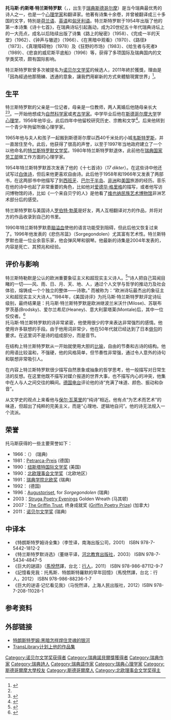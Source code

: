 {{NoteTA |
T=zh-cn:托马斯·特兰斯特罗默; zh-tw:湯瑪斯·特朗斯特羅默 |
1=zh-cn:特兰斯特罗默; zh-tw:特朗斯特羅默
}}
{{Infobox writer 
| name = 托马斯·特兰斯特罗默[[File:Nobel_prize_medal.svg|25px]]<br /><small>{{lang|sv|Tomas Tranströmer}}</small>
| image = Transtroemer.jpg
| imagesize = 200px
| caption = 摄于2008年
| pseudonym = 
| birth_name = {{lang|sv|Tomas Gösta Tranströmer}}
| birth_date = {{Birth date|1931|4|15|df=y}}
| birth_place = [[瑞典|瑞典]][[斯德哥尔摩|斯德哥尔摩]]
| death_date = {{death date and age|2015|3|26|1931|4|15|df=y}}
| death_place = [[瑞典|瑞典]][[斯德哥尔摩|斯德哥尔摩]]
| occupation = 诗人
| nationality = {{SWE}}
| period = 1958年至1996年
| genre =
| subject =
| spouse = 莫妮卡·特兰斯特罗默
| movement = 
| notableworks = 
| awards = 2011年[[诺贝尔文学奖|诺贝尔文学奖]]
| influences = 
| influenced = 
| signature =
| website = 
}}
'''托马斯·约斯塔·特兰斯特罗默'''（{{lang-sv|Tomas Gösta Tranströmer}}，{{bd|1931年|4月15日|2015年|3月26日|catIdx=Tranströmer, Tomas}}，出生于[[瑞典|瑞典]][[斯德哥尔摩|斯德哥尔摩]]）是当今瑞典最优秀的诗人之一，也是一个[[心理学家|心理学家]]和翻译家。他著有诗集十余卷，并曾被翻译成三十多国的文字，特別是[[荷兰语|荷兰语]]、[[英语|英语]]和[[匈牙利语|匈牙利语]]。特兰斯特罗默于1954年出版了他的第一本诗集《诗十七首》，在瑞典诗坛引起轰动，成为20世纪五十年代瑞典诗坛上的一大亮点，成名以后陆续出版了诗集《路上的秘密》（1958）、《完成一半的天堂》（1962）、《钟声与辙迹》（1966）、《在黑暗中观看》（1970）、《路径》（1973）、《真理障碍物》（1978）及《狂野的市场》（1983）、《给生者与死者》（1989）、《悲哀的威尼斯平底船》（1996）等，获得了多项国际及瑞典国内的文学类奖项，颇有国际影响。

特兰斯特罗默曾多次被提名为[[诺贝尔文学奖|诺贝尔文学奖]]的候选人，2011年終於獲獎，理由是「因為經過他那簡練、透通的意象，讓我們用嶄新的方式來體驗現實世界」<ref name="nobel">{{cite web |url=http://www.nobelprize.org/nobel_prizes/literature/laureates/2011/ |title=The Nobel Prize in Literature 2011 |publisher=Nobelprize.org |date=2011-10-06 |accessdate=2011-10-06 |language=en |archive-date=2013-06-22 |archive-url=https://www.webcitation.org/6HYswzReb?url=http://www.nobelprize.org/nobel_prizes/literature/laureates/2011/ |dead-url=no }}</ref>。

== 生平 ==
特兰斯特罗默的父亲是一位记者，母亲是一位教师，两人离婚后他随母亲长大<ref name="ap nobel"/><ref name="guardian">{{cite news |title=Nobel prize for literature goes to Tomas Tranströmer |first1=Richard |last1=Lea |first2=Alison |last2=Flood |url=http://www.guardian.co.uk/books/2011/oct/06/nobel-prize-literature-tomas-transtromer?newsfeed=true |newspaper=[[The_Guardian|The Guardian]] |date=6 October 2011 |accessdate=6 October 2011 |archive-date=2011-10-07 |archive-url=https://web.archive.org/web/20111007111158/http://www.guardian.co.uk/books/2011/oct/06/nobel-prize-literature-tomas-transtromer?newsfeed=true |dead-url=no }}</ref>。一开始他想成为[[自然科学|自然科学家]]或[[考古学|考古学家]]。中学毕业后他在[[斯德哥尔摩大学|斯德哥尔摩大学]]学[[心理学|心理学]]，1956年他毕业。此后四年中他留校研究历史、宗教和文学<ref name="ap nobel">{{Cite news | url = http://www.washingtonpost.com/entertainment/books/swedish-poet-tomas-transtromer-wins-nobel-literature-prize/2011/10/06/gIQAJ9YiPL_story.html | title = Swedish poet Tomas Transtromer wins Nobel literature prize for ‘condensed, translucent’ works | work = [[Associated_Press|Associated Press]] | date = 6 October 2011 | accessdate = 6 October 2011 | archive-date = 2011-10-13 | archive-url = https://web.archive.org/web/20111013083616/http://www.washingtonpost.com/entertainment/books/swedish-poet-tomas-transtromer-wins-nobel-literature-prize/2011/10/06/gIQAJ9YiPL_story.html | dead-url = no }}</ref>。后来他转到一个青少年拘留所做心理学家。

1965年他与夫人和孩子一起搬到斯德哥尔摩以西40千米处的小城[[韦斯特罗斯|韦斯特罗斯]]，并一直居住至今。此后，他获得了很高的声誉，以至于1997年当地政府建立了一个以他命名的[[特兰斯特罗默奖|特兰斯特罗默文学奖]]。1980年特兰斯特罗默退休，此前他在[[瑞典国家劳工部|瑞典国家劳工部]]做工作方面的心理学家。

1954年特兰斯特罗默首次发表了他的《十七首诗》（''17 dikter''）。在这些诗中他还试写过[[白体诗|白体诗]]，但后来他更喜欢自由诗。此后他于1958年和1966年又发表了两部书，在这两部书中他描写了到[[西班牙|西班牙]]、[[巴尔干半岛|巴尔干半岛]]、[[非洲|非洲]]和[[美国|美国]]旅游的经历。音乐在他的诗中也起了非常重要的角色，比如他对[[爱德华·格里格|爱德华·格里格]]的描写，或者他写访问博物馆的诗，比如《一个来自贝宁的人》是他看了[[维也纳民族艺术博物馆|维也纳民族艺术博物馆]]非洲艺术部分后的感受。

特兰斯特罗默与美国诗人[[罗伯特·勃莱|罗伯特·勃莱]]是好友，两人互相翻译对方的作品，并将对方的作品收录到自己的书里。

1990年特兰斯特罗默患[[脑溢血|脑溢血]]使他的语言功能受到阻碍，但此后他又恢复过来了。1996年他发表的《悲伤吊篮》（Sorgegondolen）尤其富有艺术性。特兰斯特罗默也是一位业余音乐家，他会弹风琴和钢琴。他最新的诗集是2004年发表的，内容是死亡、其预兆和经验。

== 评价与影响 ==
特兰斯特勒默是公认的欧洲重要象征主义和超现实主义诗人。<ref name="multiple1">{{cite web|url=http://www.zaobao.com/special/face2face/pages1/face2face111008.shtml|title=《诺贝尔文学奖得主 托马斯·特兰斯特勒默：山光云影的沉思默想》|accessdate=2011年10月8日|work=梁嘉芪|publisher=联合早报网|language=zh-hans|archive-date=2012年8月20日|archive-url=https://web.archive.org/web/20120820104219/http://www.zaobao.com/special/face2face/pages1/face2face111008.shtml|dead-url=no}}</ref>“诗人把自己耳闻目睹的一切——风、雨、日、月、天、地、人，通过个人文学与哲学的推动力及社会体验，熔铸成一个个独立的整体——诗歌。” 而被称为：“欧洲诗坛最杰出的象征主义和超现实主义大诗人。”1984年，《美国诗评》为托马斯·特兰斯特罗默评定诗坛级别，最终结果是：托马斯·特兰斯特罗默是欧洲继波兰米沃什(Milose)、苏联布罗茨基(Brodsky)、爱尔兰希尼(Heaney)、意大利蒙塔莱(Montale)后，其中一位佼佼者。<ref name="multiple1">{{cite web |url=http://www.zaobao.com/special/face2face/pages1/face2face111008.shtml|title=《诺贝尔文学奖得主 托马斯·特兰斯特勒默：山光云影的沉思默想》|accessdate=2011年10月8日|work=梁嘉芪|publisher=联合早报网|language=zh-hans}}</ref><br>

托马斯·特兰斯特罗默的诗非常紧密，他使用很少的字来表达非常强烈的感情。他使用许多联想的手段。由于他用词非常少，他在50年代就已经达到了日本[[俳句|俳句]]的要求。在这里词不是诗的组成部分，而是音节。

在结构上特兰斯特罗默从一开始就使用大胆的[[比喻|比喻]]，自由的节奏和古诗的结构。他的用语比较温和，不强硬，他的风格简单，但节奏性非常强，通过令人意外的诗句和联想非常吸引人。

在内容上特兰斯特罗默很少描写自然景象或抽象的哲学思考，他一般描写对日常生活的反想。在这里他既不描写对媒介报道的世界大事，也不描写内心的冲突，他集中在人与人之间交往的瞬间。[[德国电台|德国电台]]评论他的诗“充满了味道、颜色、振动和杂音”。

从文学史的观点上来看他与[[保尔·瓦莱里|保尔·瓦莱里]]的“纯诗”相近。他有点“为艺术而艺术”的味道，但超出了纯粹的完美主义，而是“心理地、逻辑地自问”。他的诗无法规入一个流派。

== 荣誉 ==
托马斯获得的一些主要荣誉如下：
*1966：{{link-sv|贝尔曼奖|Bellmanpriset}}（{{lang|sv|Bellmanpriset}}） (瑞典)
*1981：[[Petrarca-Preis|Petrarca-Preis]] (德国)
*1990：[[纽斯塔特国际文学奖|纽斯塔特国际文学奖]] (美国)
*1990：[[北欧理事会文学奖|北欧理事会文学奖]]（北欧地区）
*1991：[[瑞典学院北欧奖|瑞典学院北欧奖]] (瑞典)
*1992：{{link-de|霍斯特·比内克诗歌奖|Horst-Bienek-Preis für Lyrik}} (德国)
*1996：[[Augustpriset|Augustpriset]], for ''Sorgegondolen'' (瑞典)
*2003：[[Struga_Poetry_Evenings|Struga Poetry Evenings]] Golden Wreath (马其顿)
*2007：[[The_Griffin_Trust|The Griffin Trust]], 终身成就奖 ([[Griffin_Poetry_Prize|Griffin Poetry Prize]]) (加拿大)
*2011：[[诺贝尔文学奖|诺贝尔文学奖]] (瑞典)

== 中译本 ==
*《特朗斯特罗姆诗全集》（李笠译，南海出版公司，2001） ISBN 978-7-5442-1812-2
*《特兰斯特罗默诗选》（董继平译，[[河北教育出版社|河北教育出版社]]，2003） ISBN 978-7-5434-4847-5
*《巨大的謎語》（[[馬悅然|馬悅然]]譯，台北：[[行人出版社|行人]]，2011） ISBN 978-986-87112-9-7
*《記憶看見我：托馬斯．特朗斯特羅默的早年回憶》（馬悅然譯，台北：行人，2012） ISBN 978-986-88236-1-7
*《巨大的谜语·记忆看见我》（马悦然译，上海人民出版社，2012）ISBN 978-7-208-11028-1

== 参考资料 ==
{{Reflist}}

== 外部链接 ==
*[http://book.sina.com.cn/news/c/2011-10-06/1953291574.shtml 特朗斯特罗姆:黑暗怎样焊住灵魂的银河] {{Wayback|url=http://book.sina.com.cn/news/c/2011-10-06/1953291574.shtml |date=20210118162132 }}
*[http://zh.translibrary.wikia.com/wiki/%E6%89%98%E9%A9%AC%E6%96%AF%C2%B7%E7%89%B9%E6%9C%97%E6%96%AF%E7%89%B9%E7%BD%97%E9%BB%98 TransLibrary计划上他的作品集] {{Wayback|url=http://zh.translibrary.wikia.com/wiki/%E6%89%98%E9%A9%AC%E6%96%AF%C2%B7%E7%89%B9%E6%9C%97%E6%96%AF%E7%89%B9%E7%BD%97%E9%BB%98 |date=20160305211449 }}

{{诺贝尔文学奖获得者 (2001年－2025年)}}
{{2011年诺贝尔奖获得者}}

{{Authority control}}
{{DEFAULTSORT:Transtromer, Tomas}}

[[Category:诺贝尔文学奖获得者|Category:诺贝尔文学奖获得者]]
[[Category:瑞典諾貝爾獎獲得者|Category:瑞典諾貝爾獎獲得者]]
[[Category:瑞典作家|Category:瑞典作家]]
[[Category:瑞典詩人|Category:瑞典詩人]]
[[Category:瑞典語作家|Category:瑞典語作家]]
[[Category:瑞典心理学家|Category:瑞典心理学家]]
[[Category:斯德哥爾摩大學校友|Category:斯德哥爾摩大學校友]]
[[Category:斯德哥爾摩人|Category:斯德哥爾摩人]]
[[Category:北欧理事会文学奖得主|Category:北欧理事会文学奖得主]]